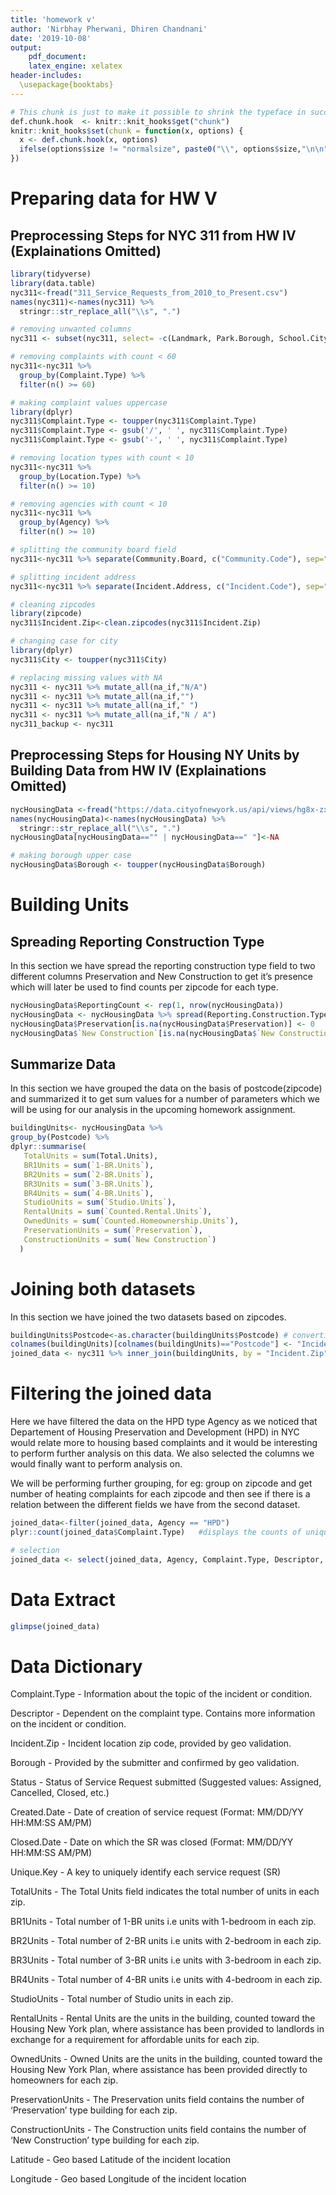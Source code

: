 ```yaml
---
title: 'homework v'
author: 'Nirbhay Pherwani, Dhiren Chandnani'
date: '2019-10-08'
output:
    pdf_document:
    latex_engine: xelatex
header-includes:
  \usepackage{booktabs}
---
```


```r
# This chunk is just to make it possible to shrink the typeface in succeeding chunks. Mainly this will be used for the crosstabs.
def.chunk.hook  <- knitr::knit_hooks$get("chunk")
knitr::knit_hooks$set(chunk = function(x, options) {
  x <- def.chunk.hook(x, options)
  ifelse(options$size != "normalsize", paste0("\\", options$size,"\n\n", x, "\n\n \\normalsize"), x)
})
```

# Preparing data for HW V

## Preprocessing Steps for NYC 311 from HW IV (Explainations Omitted)

```r
library(tidyverse)
library(data.table)
nyc311<-fread("311_Service_Requests_from_2010_to_Present.csv")
names(nyc311)<-names(nyc311) %>%
  stringr::str_replace_all("\\s", ".")

# removing unwanted columns
nyc311 <- subset(nyc311, select= -c(Landmark, Park.Borough, School.City, School.State, School.Zip, Taxi.Company.Borough))

# removing complaints with count < 60
nyc311<-nyc311 %>%
  group_by(Complaint.Type) %>%
  filter(n() >= 60)

# making complaint values uppercase
library(dplyr)
nyc311$Complaint.Type <- toupper(nyc311$Complaint.Type)
nyc311$Complaint.Type <- gsub('/', ' ', nyc311$Complaint.Type)
nyc311$Complaint.Type <- gsub('-', ' ', nyc311$Complaint.Type)

# removing location types with count < 10
nyc311<-nyc311 %>%
  group_by(Location.Type) %>%
  filter(n() >= 10)

# removing agencies with count < 10
nyc311<-nyc311 %>%
  group_by(Agency) %>%
  filter(n() >= 10)

# splitting the community board field
nyc311<-nyc311 %>% separate(Community.Board, c("Community.Code"), sep=" ", extra = "drop")

# splitting incident address
nyc311<-nyc311 %>% separate(Incident.Address, c("Incident.Code"), sep=" ",extra = "drop")

# cleaning zipcodes
library(zipcode)
nyc311$Incident.Zip<-clean.zipcodes(nyc311$Incident.Zip)

# changing case for city
library(dplyr)
nyc311$City <- toupper(nyc311$City)

# replacing missing values with NA
nyc311 <- nyc311 %>% mutate_all(na_if,"N/A")
nyc311 <- nyc311 %>% mutate_all(na_if,"")
nyc311 <- nyc311 %>% mutate_all(na_if," ")
nyc311 <- nyc311 %>% mutate_all(na_if,"N / A")
nyc311_backup <- nyc311
```

## Preprocessing Steps for Housing NY Units by Building Data from HW IV (Explainations Omitted)

```r
nycHousingData <-fread("https://data.cityofnewyork.us/api/views/hg8x-zxpr/rows.csv")
names(nycHousingData)<-names(nycHousingData) %>%
  stringr::str_replace_all("\\s", ".")
nycHousingData[nycHousingData=="" | nycHousingData==" "]<-NA

# making borough upper case
nycHousingData$Borough <- toupper(nycHousingData$Borough)
```

# Building Units

## Spreading Reporting Construction Type 
In this section we have spread the reporting construction type field to two different columns Preservation and New Construction to get it's presence which will later be used to find counts per zipcode for each type. 

```r
nycHousingData$ReportingCount <- rep(1, nrow(nycHousingData))
nycHousingData <- nycHousingData %>% spread(Reporting.Construction.Type, ReportingCount)
nycHousingData$Preservation[is.na(nycHousingData$Preservation)] <- 0
nycHousingData$`New Construction`[is.na(nycHousingData$`New Construction`)] <- 0
```

## Summarize Data
In this section we have grouped the data on the basis of postcode(zipcode) and summarized it to get sum values for a number of parameters which we will be using for our analysis in the upcoming homework assignment. 
 

```r
buildingUnits<- nycHousingData %>%
group_by(Postcode) %>%
dplyr::summarise(
   TotalUnits = sum(Total.Units), 
   BR1Units = sum(`1-BR.Units`),
   BR2Units = sum(`2-BR.Units`),
   BR3Units = sum(`3-BR.Units`),
   BR4Units = sum(`4-BR.Units`),
   StudioUnits = sum(`Studio.Units`),
   RentalUnits = sum(`Counted.Rental.Units`),
   OwnedUnits = sum(`Counted.Homeownership.Units`),
   PreservationUnits = sum(`Preservation`),
   ConstructionUnits = sum(`New Construction`)
  )
```

# Joining both datasets
In this section we have joined the two datasets based on zipcodes.

```r
buildingUnits$Postcode<-as.character(buildingUnits$Postcode) # converting df to character type
colnames(buildingUnits)[colnames(buildingUnits)=="Postcode"] <- "Incident.Zip"  # renaming field
joined_data <- nyc311 %>% inner_join(buildingUnits, by = "Incident.Zip") # joining 
```

# Filtering the joined data
Here we have filtered the data on the HPD type Agency as we noticed that Departement of Housing Preservation and Development (HPD) in NYC would relate more to housing based complaints and it would be interesting to perform further analysis on this data. We also selected the columns we would finally want to perform analysis on. 

We will be performing further grouping, for eg: group on zipcode and get number of heating complaints for each zipcode and then see if there is a relation between the different fields we have from the second dataset.

```r
joined_data<-filter(joined_data, Agency == "HPD")
plyr::count(joined_data$Complaint.Type)   #displays the counts of unique complaints types

# selection
joined_data <- select(joined_data, Agency, Complaint.Type, Descriptor, Incident.Zip, Borough, Status, Created.Date, Closed.Date, Unique.Key, TotalUnits, BR1Units, BR2Units, BR3Units, BR4Units, StudioUnits, RentalUnits, OwnedUnits, PreservationUnits, ConstructionUnits, Latitude, Longitude)
```

# Data Extract

```r
glimpse(joined_data)
```

# Data Dictionary
Complaint.Type - Information about the topic of the incident or condition.

Descriptor - Dependent on the complaint type. Contains more information on the incident or condition.

Incident.Zip - Incident location zip code, provided by geo validation.

Borough - Provided by the submitter and confirmed by geo validation.

Status - Status of Service Request submitted (Suggested values: Assigned, Cancelled, Closed, etc.)

Created.Date - Date of creation of service request (Format: MM/DD/YY HH:MM:SS AM/PM)

Closed.Date - Date on which the SR was closed (Format: MM/DD/YY HH:MM:SS AM/PM)

Unique.Key - A key to uniquely identify each service request (SR)

TotalUnits - The Total Units field indicates the total number of units in each zip. 

BR1Units - Total number of 1-BR units i.e units with 1-bedroom in each zip.

BR2Units - Total number of 2-BR units i.e units with 2-bedroom in each zip.

BR3Units - Total number of 3-BR units i.e units with 3-bedroom in each zip.

BR4Units - Total number of 4-BR units i.e units with 4-bedroom in each zip.

StudioUnits - Total number of Studio units in each zip.

RentalUnits - Rental Units are the units in the building, counted toward the Housing New York plan, where assistance has been provided to landlords in exchange for a requirement for affordable units for each zip.

OwnedUnits - Owned Units are the units in the building, counted toward the Housing New York Plan, where assistance has been provided directly to homeowners for each zip.

PreservationUnits - The Preservation units field contains the number of 'Preservation' type building for each zip.

ConstructionUnits - The Construction units field contains the number of 'New Construction' type building for each zip.

Latitude - Geo based Latitude of the incident location

Longitude - Geo based Longitude of the incident location